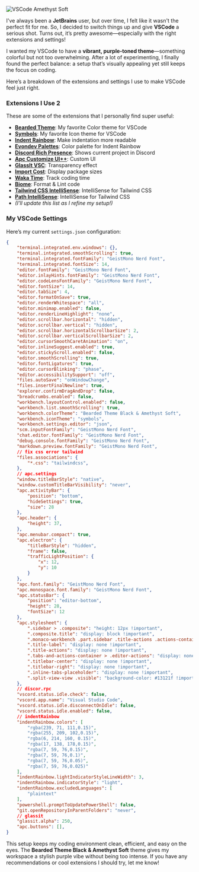 ![VSCode Amethyst Soft](https://res.cloudinary.com/dzljlz2nn/image/upload/f_auto,q_auto/v1/uploads/j9ypfhcyg9spye4bkecv)

I've always been a **JetBrains** user, but over time, I felt like it wasn't the perfect fit for me. So, I decided to switch things up and give **VSCode** a serious shot. Turns out, it’s pretty awesome—especially with the right extensions and settings!

I wanted my VSCode to have a **vibrant, purple-toned theme**—something colorful but not too overwhelming. After a lot of experimenting, I finally found the perfect balance: a setup that’s visually appealing yet still keeps the focus on coding.

Here’s a breakdown of the extensions and settings I use to make VSCode feel just right.

### Extensions I Use 2

These are some of the extensions that I personally find super useful:

- [**Bearded Theme**](https://marketplace.visualstudio.com/items?itemName=BeardedBear.beardedtheme): My favorite Color theme for VSCode
- [**Symbols**](https://marketplace.visualstudio.com/items?itemName=miguelsolorio.symbols): My favorite Icon theme for VSCode
- [**Indent Rainbow**](https://marketplace.visualstudio.com/items?itemName=oderwat.indent-rainbow): Make indentation more readable
- [**Evondev Palettes**](https://marketplace.visualstudio.com/items?itemName=evondev.indent-rainbow-palettes): Color palette for Indent Rainbow
- [**Discord Rich Presence**](https://marketplace.visualstudio.com/items?itemName=LeonardSSH.vscord): Shows current project in Discord
- [**Apc Customize UI++**](https://marketplace.visualstudio.com/items?itemName=drcika.apc-extension): Custom UI
- [**GlassIt VSC**](https://marketplace.visualstudio.com/items?itemName=s-nlf-fh.glassit): Transparency effect
- [**Import Cost**](https://marketplace.visualstudio.com/items?itemName=wix.vscode-import-cost): Display package sizes
- [**Waka Time**](https://marketplace.visualstudio.com/items?itemName=WakaTime.vscode-wakatime): Track coding time
- [**Biome**](https://marketplace.visualstudio.com/items?itemName=biomejs.biome): Format & Lint code
- [**Tailwind CSS IntelliSense**](https://marketplace.visualstudio.com/items?itemName=bradlc.vscode-tailwindcss): IntelliSense for Tailwind CSS
- [**Path IntelliSense**](https://marketplace.visualstudio.com/items?itemName=christian-kohler.path-intellisense): IntelliSense for Tailwind CSS
- *(I'll update this list as I refine my setup!)*

### My VSCode Settings

Here’s my current `settings.json` configuration:

```json
{
    "terminal.integrated.env.windows": {},
    "terminal.integrated.smoothScrolling": true,
    "terminal.integrated.fontFamily": "GeistMono Nerd Font",
    "terminal.integrated.fontSize": 14,
    "editor.fontFamily": "GeistMono Nerd Font",
    "editor.inlayHints.fontFamily": "GeistMono Nerd Font",
    "editor.codeLensFontFamily": "GeistMono Nerd Font",
    "editor.fontSize": 14,
    "editor.tabSize": 4,
    "editor.formatOnSave": true,
    "editor.renderWhitespace": "all",
    "editor.minimap.enabled": false,
    "editor.renderLineHighlight": "none",
    "editor.scrollbar.horizontal": "hidden",
    "editor.scrollbar.vertical": "hidden",
    "editor.scrollbar.horizontalScrollbarSize": 2,
    "editor.scrollbar.verticalScrollbarSize": 2,
    "editor.cursorSmoothCaretAnimation": "on",
    "editor.inlineSuggest.enabled": true,
    "editor.stickyScroll.enabled": false,
    "editor.smoothScrolling": true,
    "editor.fontLigatures": true,
    "editor.cursorBlinking": "phase",
    "editor.accessibilitySupport": "off",
    "files.autoSave": "onWindowChange",
    "files.insertFinalNewline": true,
    "explorer.confirmDragAndDrop": false,
    "breadcrumbs.enabled": false,
    "workbench.layoutControl.enabled": false,
    "workbench.list.smoothScrolling": true,
    "workbench.colorTheme": "Bearded Theme Black & Amethyst Soft",
    "workbench.iconTheme": "symbols",
    "workbench.settings.editor": "json",
    "scm.inputFontFamily": "GeistMono Nerd Font",
    "chat.editor.fontFamily": "GeistMono Nerd Font",
    "debug.console.fontFamily": "GeistMono Nerd Font",
    "markdown.preview.fontFamily": "GeistMono Nerd Font",
    // fix css error tailwind
    "files.associations": {
        "*.css": "tailwindcss",
    },
    // apc.settings
    "window.titleBarStyle": "native",
    "window.customTitleBarVisibility": "never",
    "apc.activityBar": {
        "position": "bottom",
        "hideSettings": true,
        "size": 28
    },
    "apc.header": {
        "height": 37,
    },
    "apc.menubar.compact": true,
    "apc.electron": {
        "titleBarStyle": "hidden",
        "frame": false,
        "trafficLightPosition": {
            "x": 12,
            "y": 10
        }
    },
    "apc.font.family": "GeistMono Nerd Font",
    "apc.monospace.font.family": "GeistMono Nerd Font",
    "apc.statusBar": {
        "position": "editor-bottom",
        "height": 28,
        "fontSize": 12
    },
    "apc.stylesheet": {
        ".sidebar > .composite": "height: 12px !important",
        ".composite.title": "display: block !important",
        ".monaco-workbench .part.sidebar .title-actions .actions-container": "justify-content: space-evenly !important",
        ".title-label": "display: none !important",
        ".title-actions": "display: none !important",
        ".tabs-and-actions-container > .editor-actions": "display: none !important",
        ".titlebar-center": "display: none !important",
        ".titlebar-right": "display: none !important",
        ".inline-tabs-placeholder": "display: none !important",
        ".split-view-view .visible": "background-color: #13121f !important",
    },
    // discor.rpc
    "vscord.status.idle.check": false,
    "vscord.app.name": "Visual Studio Code",
    "vscord.status.idle.disconnectOnIdle": false,
    "vscord.status.idle.enabled": false,
    // indentRainbow
    "indentRainbow.colors": [
        "rgba(239, 71, 111,0.15)",
        "rgba(255, 209, 102,0.15)",
        "rgba(6, 214, 160, 0.15)",
        "rgba(17, 138, 178,0.15)",
        "rgba(7, 59, 76,0.15)",
        "rgba(7, 59, 76,0.1)",
        "rgba(7, 59, 76,0.05)",
        "rgba(7, 59, 76,0.025)"
    ],
    "indentRainbow.lightIndicatorStyleLineWidth": 3,
    "indentRainbow.indicatorStyle": "light",
    "indentRainbow.excludedLanguages": [
        "plaintext"
    ],
    "powershell.promptToUpdatePowerShell": false,
    "git.openRepositoryInParentFolders": "never",
    // glassit
    "glassit.alpha": 250,
    "apc.buttons": [],
}
```

This setup keeps my coding environment clean, efficient, and easy on the eyes. The **Bearded Theme Black & Amethyst Soft** theme gives my workspace a stylish purple vibe without being too intense. If you have any recommendations or cool extensions I should try, let me know!
